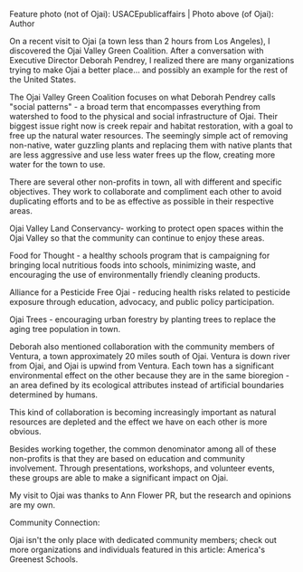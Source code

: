 Feature photo (not of Ojai): USACEpublicaffairs | Photo above (of Ojai): Author

On a recent visit to Ojai (a town less than 2 hours from Los Angeles), I discovered the Ojai Valley Green Coalition.  After a conversation with Executive Director Deborah Pendrey, I realized there are many organizations  trying to make Ojai a better place... and possibly an example for the rest of the United States.

The Ojai Valley Green Coalition focuses on what Deborah Pendrey calls "social patterns" - a broad term that encompasses everything from watershed to food to the physical and social infrastructure of Ojai.  Their biggest issue right now is creek repair and habitat restoration, with a goal to free up the natural water resources.  The seemingly simple act of removing non-native, water guzzling plants and replacing them with native plants that are less aggressive and use less water frees up the flow, creating more water for the town to use.

There are several other non-profits in town, all with different and specific objectives.  They work to collaborate and compliment each other to avoid duplicating efforts and to be as effective as possible in their respective areas. 

Ojai Valley Land Conservancy- working to protect open spaces within the Ojai Valley so that the community can continue to enjoy these areas.

Food for Thought - a healthy schools program that is campaigning for bringing local nutritious foods into schools, minimizing waste, and encouraging the use of environmentally friendly cleaning products.

Alliance for a Pesticide Free Ojai - reducing health risks related to pesticide exposure through education, advocacy, and public policy participation.

Ojai Trees - encouraging urban forestry by planting trees to replace the aging tree population in town. 

Deborah also mentioned collaboration with the community members of Ventura, a town approximately 20 miles south of Ojai. Ventura is down river from Ojai, and Ojai is upwind from Ventura. Each town has a significant environmental effect on the other because they are in the same bioregion - an area defined by its ecological attributes instead of artificial boundaries determined by humans. 

This kind of collaboration is becoming increasingly important as natural resources are depleted and the effect we have on each other is more obvious.

Besides working together, the common denominator among all of these non-profits is that they are based on education and community involvement. Through presentations, workshops, and volunteer events, these groups are able to make a significant impact on Ojai.

My visit to Ojai was thanks to Ann Flower PR, but the research and opinions are my own.

Community Connection:

Ojai isn't the only place with dedicated community members; check out more organizations and individuals featured in this article: America's Greenest Schools.



